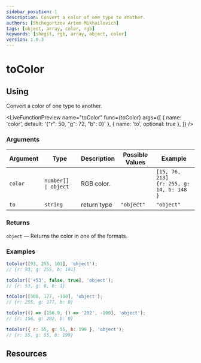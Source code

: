 ```yaml
---
sidebar_position: 1
description: Convert a color of one type to another.
authors: [Shchegortzov Artem Mikhailovich]
tags: [object, array, color, rgb]
keywords: [shegit, rgb, array, object, color]
version: 1.0.3
---
```




# toColor

## Using

Convert a color of one type to another.

<LiveFunctionPreview
  name="toColor"
  func={toColor}
  args={[
    { name: 'color', default: '{"r": 50, "g": 72, "b": 0}' },
    { name: 'to', optional: true },
  ]}
/>

### Arguments

| Argument | Type                 | Description | Possible Values | Example                                          |
| -------- | -------------------- | ----------- | --------------- | ------------------------------------------------ |
| `color`  | `number[] \| object` | RGB color.  |                 | `[15, 76, 213]` <br/> `{r: 255, g: 14, b: 148 }` |
| `to`     | `string`             | return type | `"object"`      | `"object"`                                       |

### Returns

`object` — Returns the color in one of the formats.

### Examples

```js
toColor([93, 255, 101], 'object');
// {r: 93, g: 255, b: 101}

toColor(['+53', false, true], 'object');
// {r: 53, g: 0, b: 1}

toColor([500, 177, -100], 'object');
// {r: 255, g: 177, b: 0}

toColor(() => [156.9, () => '202', -100], 'object');
// {r: 156, g: 202, b: 0}

toColor({ r: 55, g: 55, b: 199 }, 'object');
// {r: 55, g: 55, b: 199}
```

## Resources

<Resources constants={constants} />
